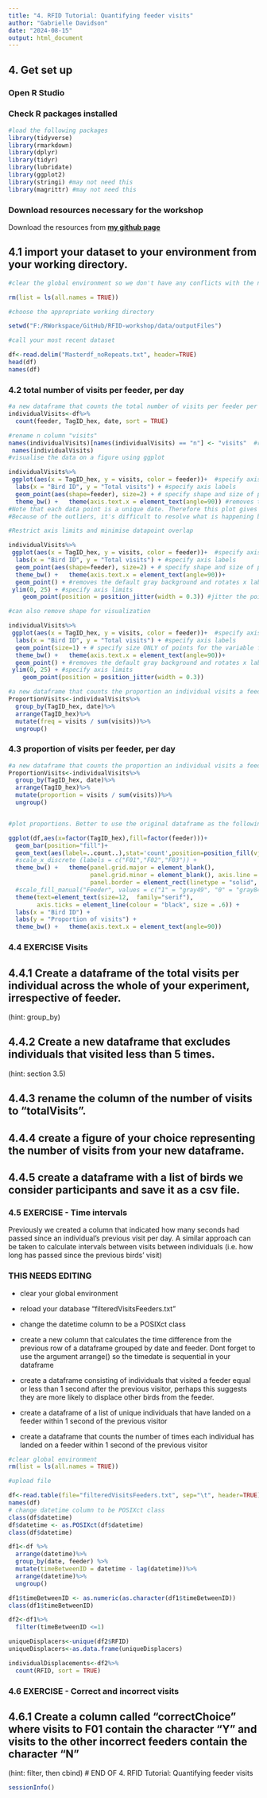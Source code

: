 ```yaml
---
title: "4. RFID Tutorial: Quantifying feeder visits"
author: "Gabrielle Davidson"
date: "2024-08-15"
output: html_document
---
```

## 4. Get set up

### Open R Studio

### Check R packages installed
```r
#load the following packages
library(tidyverse)
library(rmarkdown)
library(dplyr)
library(tidyr)
library(lubridate)
library(ggplot2)
library(stringi) #may not need this
library(magrittr) #may not need this

```
### Download resources necessary for the workshop
Download the resources from **[my github page](https://github.com/DrGLDavidson/TOBEUPDATED)**

## 4.1 import your dataset to your environment from your working directory. 

```r

#clear the global environment so we don't have any conflicts with the next steps 

rm(list = ls(all.names = TRUE))

#choose the appropriate working directory

setwd("F:/RWorkspace/GitHub/RFID-workshop/data/outputFiles")

#call your most recent dataset 

df<-read.delim("Masterdf_noRepeats.txt", header=TRUE)
head(df)
names(df)

```

### 4.2 total number of visits per feeder, per day
```r
#a new dataframe that counts the total number of visits per feeder per individual, per date. 
individualVisits<-df%>%
  count(feeder, TagID_hex, date, sort = TRUE) 

#rename n column "visits"
names(individualVisits)[names(individualVisits) == "n"] <- "visits"  #rename columns
 names(individualVisits)
#visualise the data on a figure using ggplot 

individualVisits%>%
 ggplot(aes(x = TagID_hex, y = visits, color = feeder))+  #specify axis labels and groupings
  labs(x = "Bird ID", y = "Total visits") + #specify axis labels
  geom_point(aes(shape=feeder), size=2) + # specify shape and size of points for the variable feeder
  theme_bw() +   theme(axis.text.x = element_text(angle=90)) #removes the default gray background and rotates x labels. 
#Note that each data point is a unique date. Therefore this plot gives you information not only on the number of visits they make on a given day, but also over how many days. 
#Because of the outliers, it's difficult to resolve what is happening between 0 and 20 visits. 

#Restrict axis limits and minimise datapoint overlap

individualVisits%>%
 ggplot(aes(x = TagID_hex, y = visits, color = feeder))+  #specify axis labels and groupings
  labs(x = "Bird ID", y = "Total visits") + #specify axis labels
  geom_point(aes(shape=feeder), size=2) + # specify shape and size of points for the variable feeder
  theme_bw() +   theme(axis.text.x = element_text(angle=90))+
  geom_point() + #removes the default gray background and rotates x labels.
 ylim(0, 25) + #specify axis limits
    geom_point(position = position_jitter(width = 0.3)) #jitter the points along a horizontal axis to minimise overlap

#can also remove shape for visualization

individualVisits%>%
 ggplot(aes(x = TagID_hex, y = visits, color = feeder))+  #specify axis labels and groupings
  labs(x = "Bird ID", y = "Total visits") + #specify axis labels
  geom_point(size=1) + # specify size ONLY of points for the variable feeder
  theme_bw() +   theme(axis.text.x = element_text(angle=90))+
  geom_point() + #removes the default gray background and rotates x labels.
 ylim(0, 25) + #specify axis limits
    geom_point(position = position_jitter(width = 0.3))

#a new dataframe that counts the proportion an individual visits a feeder relative to the other feeders, per day. 
ProportionVisits<-individualVisits%>%
  group_by(TagID_hex, date)%>%
  arrange(TagID_hex)%>%
  mutate(freq = visits / sum(visits))%>%
  ungroup() 

```

### 4.3 proportion of visits per feeder, per day
```r

#a new dataframe that counts the proportion an individual visits a feeder relative to the other feeders, per day. 
ProportionVisits<-individualVisits%>%
  group_by(TagID_hex, date)%>%
  arrange(TagID_hex)%>%
  mutate(proportion = visits / sum(visits))%>%
  ungroup() 


#plot proportions. Better to use the original dataframe as the following code counts each line as a visit

ggplot(df,aes(x=factor(TagID_hex),fill=factor(feeder)))+ 
  geom_bar(position="fill")+
  geom_text(aes(label=..count..),stat='count',position=position_fill(vjust=0.5), angle=90, size=3) +
  #scale_x_discrete (labels = c("F01","F02","F03")) +
  theme_bw() +   theme(panel.grid.major = element_blank(),
                       panel.grid.minor = element_blank(), axis.line = element_line(colour = "black"), 
                       panel.border = element_rect(linetype = "solid", colour = "black", size=.8)) +
  #scale_fill_manual("Feeder", values = c("1" = "gray49", "0" = "gray84"))+
  theme(text=element_text(size=12,  family="serif"),
        axis.ticks = element_line(colour = "black", size = .6)) +
  labs(x = "Bird ID") +
  labs(y = "Proportion of visits") +
  theme_bw() +   theme(axis.text.x = element_text(angle=90))

```

### **4.4 EXERCISE** Visits
## 4.4.1 Create a dataframe of the total visits per individual across the whole of your experiment, irrespective of feeder.
(hint: group_by)

## 4.4.2 Create a new dataframe that excludes individuals that visited less than 5 times.
(hint: section 3.5)

## 4.4.3 rename the column of the number of visits to "totalVisits".

## 4.4.4 create a figure of your choice representing the number of visits from your new dataframe.

## 4.4.5 create a dataframe with a list of birds we consider participants and save it as a csv file.

### 4.5 EXERCISE - Time intervals 

Previously we created a column that indicated how many seconds had passed since an individual's previous visit per day. A similar approach can be taken to calculate intervals between visits between individuals (i.e. how long has passed since the previous birds' visit)

### THIS NEEDS EDITING 

- clear your global environment

- reload your database "filteredVisitsFeeders.txt"

- change the datetime column to be a POSIXct class 

- create a new column that calculates the time difference from the previous row of a dataframe grouped by date and feeder. Dont forget to use the argument arrange() so the timedate is sequential in your dataframe

- create a dataframe consisting of individuals that visited a feeder equal or less than 1 second after the previous visitor, perhaps this suggests they are more likely to displace other birds from the feeder. 

- create a dataframe of a list of unique individuals that have landed on a feeder within 1 second of the previous visitor

- create a dataframe that counts the number of times each individual has landed on a feeder within 1 second of the previous visitor


```r
#clear global environment
rm(list = ls(all.names = TRUE))

#upload file 

df<-read.table(file="filteredVisitsFeeders.txt", sep="\t", header=TRUE)
names(df)
# change datetime column to be POSIXct class
class(df$datetime)
df$datetime <- as.POSIXct(df$datetime)
class(df$datetime)

df1<-df %>%
  arrange(datetime)%>%
  group_by(date, feeder) %>%
  mutate(timeBetweenID = datetime - lag(datetime))%>%
  arrange(datetime)%>%
  ungroup()

df1$timeBetweenID <- as.numeric(as.character(df1$timeBetweenID)) 
class(df1$timeBetweenID)

df2<-df1%>%
  filter(timeBetweenID <=1)

uniqueDisplacers<-unique(df2$RFID)
uniqueDisplacers<-as.data.frame(uniqueDisplacers)

individualDisplacements<-df2%>%
  count(RFID, sort = TRUE) 

```

### 4.6 EXERCISE - Correct and incorrect visits

## 4.6.1 Create a column called "correctChoice" where visits to F01 contain the character "Y" and visits to the other incorrect feeders contain the character "N"
(hint: filter, then cbind)
# END OF 4. RFID Tutorial: Quantifying feeder visits 

```r
sessionInfo()
```

